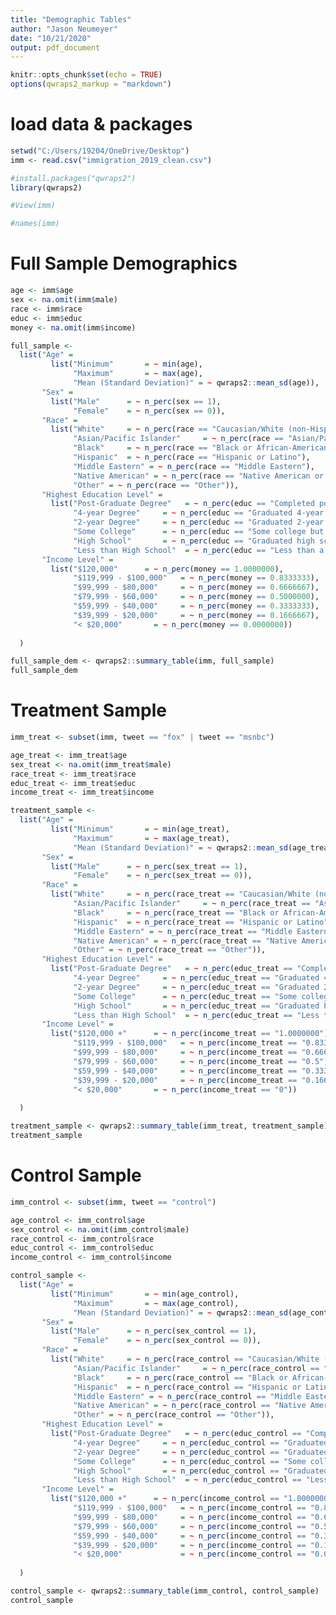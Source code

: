 ```yaml
---
title: "Demographic Tables"
author: "Jason Neumeyer"
date: "10/21/2020"
output: pdf_document
---
```


```r
knitr::opts_chunk$set(echo = TRUE)
options(qwraps2_markup = "markdown")
```

# load data & packages

```r
setwd("C:/Users/19204/OneDrive/Desktop")
imm <- read.csv("immigration_2019_clean.csv")

#install.packages("qwraps2")
library(qwraps2)

#View(imm)

#names(imm)
```


# Full Sample Demographics

```r
age <- imm$age
sex <- na.omit(imm$male)
race <- imm$race
educ <- imm$educ
money <- na.omit(imm$income)

full_sample <-
  list("Age" =
         list("Minimum"       = ~ min(age),
              "Maximum"       = ~ max(age),
              "Mean (Standard Deviation)" = ~ qwraps2::mean_sd(age)),
       "Sex" =
         list("Male"      = ~ n_perc(sex == 1),
              "Female"    = ~ n_perc(sex == 0)),
       "Race" = 
         list("White"     = ~ n_perc(race == "Caucasian/White (non-Hispanic)"),
              "Asian/Pacific Islander"     = ~ n_perc(race == "Asian/Pacific Islanders"), 
              "Black"     = ~ n_perc(race == "Black or African-American (non-Hispanic)"),
              "Hispanic"  = ~ n_perc(race == "Hispanic or Latino"),
              "Middle Eastern" = ~ n_perc(race == "Middle Eastern"),
              "Native American" = ~ n_perc(race == "Native American or Aleut"),
              "Other" = ~ n_perc(race == "Other")),
       "Highest Education Level" = 
         list("Post-Graduate Degree"   = ~ n_perc(educ == "Completed post-graduate or professional school, with degree"),
              "4-year Degree"     = ~ n_perc(educ == "Graduated 4-year college"),
              "2-year Degree"     = ~ n_perc(educ == "Graduated 2-year college"),
              "Some College"      = ~ n_perc(educ == "Some college but no college degree"),
              "High School"       = ~ n_perc(educ == "Graduated high school or GED"),
              "Less than High School"  = ~ n_perc(educ == "Less than a high school diploma")),
       "Income Level" =
         list("$120,000"      = ~ n_perc(money == 1.0000000),
              "$119,999 - $100,000"   = ~ n_perc(money == 0.8333333),
              "$99,999 - $80,000"     = ~ n_perc(money == 0.6666667),
              "$79,999 - $60,000"     = ~ n_perc(money == 0.5000000),
              "$59,999 - $40,000"     = ~ n_perc(money == 0.3333333),
              "$39,999 - $20,000"     = ~ n_perc(money == 0.1666667),
              "< $20,000"       = ~ n_perc(money == 0.0000000))
       
  )

full_sample_dem <- qwraps2::summary_table(imm, full_sample)
full_sample_dem
```

# Treatment Sample

```r

imm_treat <- subset(imm, tweet == "fox" | tweet == "msnbc")

age_treat <- imm_treat$age
sex_treat <- na.omit(imm_treat$male)
race_treat <- imm_treat$race
educ_treat <- imm_treat$educ
income_treat <- imm_treat$income

treatment_sample <-
  list("Age" =
         list("Minimum"       = ~ min(age_treat),
              "Maximum"       = ~ max(age_treat),
              "Mean (Standard Deviation)" = ~ qwraps2::mean_sd(age_treat)),
       "Sex" =
         list("Male"      = ~ n_perc(sex_treat == 1),
              "Female"    = ~ n_perc(sex_treat == 0)),
       "Race" = 
         list("White"     = ~ n_perc(race_treat == "Caucasian/White (non-Hispanic)"),
              "Asian/Pacific Islander"     = ~ n_perc(race_treat == "Asian/Pacific Islanders"), 
              "Black"     = ~ n_perc(race_treat == "Black or African-American (non-Hispanic)"),
              "Hispanic"  = ~ n_perc(race_treat == "Hispanic or Latino"),
              "Middle Eastern" = ~ n_perc(race_treat == "Middle Eastern"),
              "Native American" = ~ n_perc(race_treat == "Native American or Aleut"),
              "Other" = ~ n_perc(race_treat == "Other")),
       "Highest Education Level" = 
         list("Post-Graduate Degree"   = ~ n_perc(educ_treat == "Completed post-graduate or professional school, with degree"),
              "4-year Degree"     = ~ n_perc(educ_treat == "Graduated 4-year college"),
              "2-year Degree"     = ~ n_perc(educ_treat == "Graduated 2-year college"),
              "Some College"      = ~ n_perc(educ_treat == "Some college but no college degree"),
              "High School"       = ~ n_perc(educ_treat == "Graduated high school or GED"),
              "Less than High School"  = ~ n_perc(educ_treat == "Less than a high school diploma")),
       "Income Level" =
         list("$120,000 +"      = ~ n_perc(income_treat == "1.0000000"),
              "$119,999 - $100,000"   = ~ n_perc(income_treat == "0.8333333"),
              "$99,999 - $80,000"     = ~ n_perc(income_treat == "0.6666667"),
              "$79,999 - $60,000"     = ~ n_perc(income_treat == "0.5"),
              "$59,999 - $40,000"     = ~ n_perc(income_treat == "0.3333333"),
              "$39,999 - $20,000"     = ~ n_perc(income_treat == "0.1666667"),
              "< $20,000"       = ~ n_perc(income_treat == "0"))
       
  )

treatment_sample <- qwraps2::summary_table(imm_treat, treatment_sample)
treatment_sample
```

# Control Sample

```r

imm_control <- subset(imm, tweet == "control")

age_control <- imm_control$age
sex_control <- na.omit(imm_control$male)
race_control <- imm_control$race
educ_control <- imm_control$educ
income_control <- imm_control$income

control_sample <-
  list("Age" =
         list("Minimum"       = ~ min(age_control),
              "Maximum"       = ~ max(age_control),
              "Mean (Standard Deviation)" = ~ qwraps2::mean_sd(age_control)),
       "Sex" =
         list("Male"      = ~ n_perc(sex_control == 1),
              "Female"    = ~ n_perc(sex_control == 0)),
       "Race" = 
         list("White"     = ~ n_perc(race_control == "Caucasian/White (non-Hispanic)"),
              "Asian/Pacific Islander"     = ~ n_perc(race_control == "Asian/Pacific Islanders"), 
              "Black"     = ~ n_perc(race_control == "Black or African-American (non-Hispanic)"),
              "Hispanic"  = ~ n_perc(race_control == "Hispanic or Latino"),
              "Middle Eastern" = ~ n_perc(race_control == "Middle Eastern"),
              "Native American" = ~ n_perc(race_control == "Native American or Aleut"),
              "Other" = ~ n_perc(race_control == "Other")),
       "Highest Education Level" = 
         list("Post-Graduate Degree"   = ~ n_perc(educ_control == "Completed post-graduate or professional school, with degree"),
              "4-year Degree"     = ~ n_perc(educ_control == "Graduated 4-year college"),
              "2-year Degree"     = ~ n_perc(educ_control == "Graduated 2-year college"),
              "Some College"      = ~ n_perc(educ_control == "Some college but no college degree"),
              "High School"       = ~ n_perc(educ_control == "Graduated high school or GED"),
              "Less than High School"  = ~ n_perc(educ_control == "Less than a high school diploma")),
       "Income Level" =
         list("$120,000 +"      = ~ n_perc(income_control == "1.0000000"),
              "$119,999 - $100,000"   = ~ n_perc(income_control == "0.8333333"),
              "$99,999 - $80,000"     = ~ n_perc(income_control == "0.6666667"),
              "$79,999 - $60,000"     = ~ n_perc(income_control == "0.5000000"),
              "$59,999 - $40,000"     = ~ n_perc(income_control == "0.3333333"),
              "$39,999 - $20,000"     = ~ n_perc(income_control == "0.1666667"),
              "< $20,000"             = ~ n_perc(income_control == "0.0000000"))
       
  )

control_sample <- qwraps2::summary_table(imm_control, control_sample)
control_sample

```